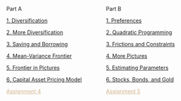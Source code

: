 :::: {.columns}

::: {.column width=50}
Part A

[1. Diversification](d01-diversification.html)

[2. More Diversification](d02-more-diversification.html)

[3. Saving and Borrowing](d03-riskfree.html)

[4. Mean-Variance Frontier](d04-frontier.html)

[5. Frontier in Pictures](d05-frontier-pictures.html)

[6. Capital Asset Pricing Model](d06-capital-asset-pricing-model.html)


[Assignment 4](assignment4.qmd){style="color:Tan"}
:::

::: {.column width=50}
Part B

[1. Preferences](e01-preferences.html)


[2. Quadratic Programming](e02-quadratic-programming.html)

[3. Frictions and Constraints](e03-frictions-constraints.html)

[4. More Pictures](e04-more-pictures.html)

[5. Estimating Parameters](e05-estimating-parameters.html)

[6. Stocks, Bonds, and Gold](e06-stocks-bonds-gold.html)


[Assignment 5](assignment5.qmd){style="color:Tan"}

:::

::::
